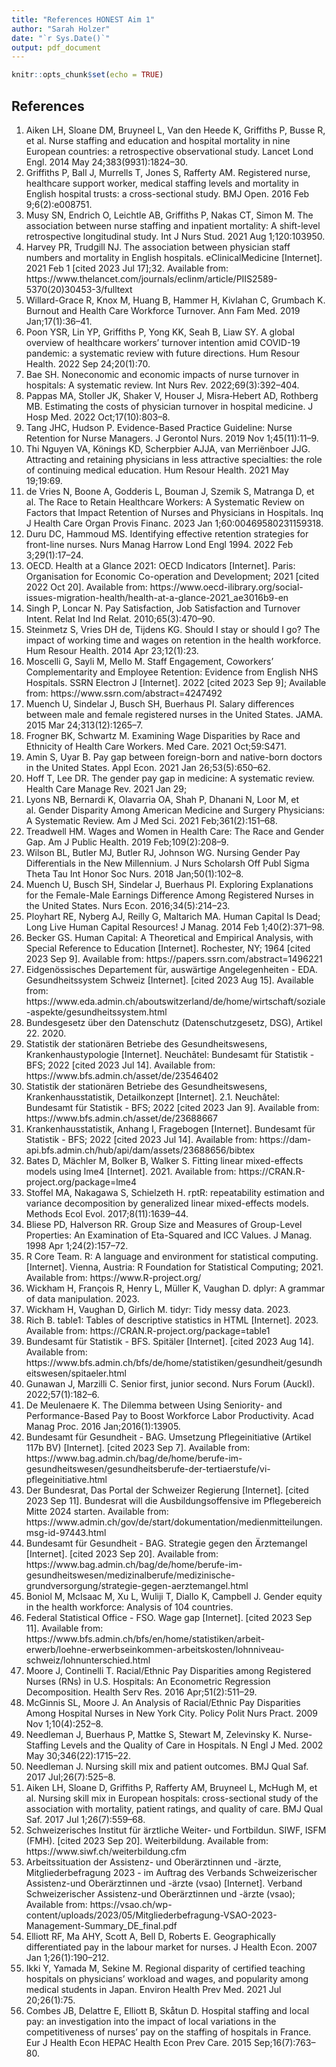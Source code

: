 ```yaml
---
title: "References HONEST Aim 1"
author: "Sarah Holzer"
date: "`r Sys.Date()`"
output: pdf_document
---
```


```r
knitr::opts_chunk$set(echo = TRUE)
```

## References

1.	Aiken LH, Sloane DM, Bruyneel L, Van den Heede K, Griffiths P, Busse R, et al. Nurse staffing and education and hospital mortality in nine European countries: a retrospective observational study. Lancet Lond Engl. 2014 May 24;383(9931):1824–30. 
2.	Griffiths P, Ball J, Murrells T, Jones S, Rafferty AM. Registered nurse, healthcare support worker, medical staffing levels and mortality in English hospital trusts: a cross-sectional study. BMJ Open. 2016 Feb 9;6(2):e008751. 
3.	Musy SN, Endrich O, Leichtle AB, Griffiths P, Nakas CT, Simon M. The association between nurse staffing and inpatient mortality: A shift-level retrospective longitudinal study. Int J Nurs Stud. 2021 Aug 1;120:103950. 
4.	Harvey PR, Trudgill NJ. The association between physician staff numbers and mortality in English hospitals. eClinicalMedicine [Internet]. 2021 Feb 1 [cited 2023 Jul 17];32. Available from: https://www.thelancet.com/journals/eclinm/article/PIIS2589-5370(20)30453-3/fulltext
5.	Willard-Grace R, Knox M, Huang B, Hammer H, Kivlahan C, Grumbach K. Burnout and Health Care Workforce Turnover. Ann Fam Med. 2019 Jan;17(1):36–41. 
6.	Poon YSR, Lin YP, Griffiths P, Yong KK, Seah B, Liaw SY. A global overview of healthcare workers’ turnover intention amid COVID-19 pandemic: a systematic review with future directions. Hum Resour Health. 2022 Sep 24;20(1):70. 
7.	Bae SH. Noneconomic and economic impacts of nurse turnover in hospitals: A systematic review. Int Nurs Rev. 2022;69(3):392–404. 
8.	Pappas MA, Stoller JK, Shaker V, Houser J, Misra‐Hebert AD, Rothberg MB. Estimating the costs of physician turnover in hospital medicine. J Hosp Med. 2022 Oct;17(10):803–8. 
9.	Tang JHC, Hudson P. Evidence-Based Practice Guideline: Nurse Retention for Nurse Managers. J Gerontol Nurs. 2019 Nov 1;45(11):11–9. 
10.	Thi Nguyen VA, Könings KD, Scherpbier AJJA, van Merriënboer JJG. Attracting and retaining physicians in less attractive specialties: the role of continuing medical education. Hum Resour Health. 2021 May 19;19:69. 
11.	de Vries N, Boone A, Godderis L, Bouman J, Szemik S, Matranga D, et al. The Race to Retain Healthcare Workers: A Systematic Review on Factors that Impact Retention of Nurses and Physicians in Hospitals. Inq J Health Care Organ Provis Financ. 2023 Jan 1;60:00469580231159318. 
12.	Duru DC, Hammoud MS. Identifying effective retention strategies for front-line nurses. Nurs Manag Harrow Lond Engl 1994. 2022 Feb 3;29(1):17–24. 
13.	OECD. Health at a Glance 2021: OECD Indicators [Internet]. Paris: Organisation for Economic Co-operation and Development; 2021 [cited 2022 Oct 20]. Available from: https://www.oecd-ilibrary.org/social-issues-migration-health/health-at-a-glance-2021_ae3016b9-en
14.	Singh P, Loncar N. Pay Satisfaction, Job Satisfaction and Turnover Intent. Relat Ind Ind Relat. 2010;65(3):470–90. 
15.	Steinmetz S, Vries DH de, Tijdens KG. Should I stay or should I go? The impact of working time and wages on retention in the health workforce. Hum Resour Health. 2014 Apr 23;12(1):23. 
16.	Moscelli G, Sayli M, Mello M. Staff Engagement, Coworkers’ Complementarity and Employee Retention: Evidence from English NHS Hospitals. SSRN Electron J [Internet]. 2022 [cited 2023 Sep 9]; Available from: https://www.ssrn.com/abstract=4247492
17.	Muench U, Sindelar J, Busch SH, Buerhaus PI. Salary differences between male and female registered nurses in the United States. JAMA. 2015 Mar 24;313(12):1265–7. 
18.	Frogner BK, Schwartz M. Examining Wage Disparities by Race and Ethnicity of Health Care Workers. Med Care. 2021 Oct;59:S471. 
19.	Amin S, Uyar B. Pay gap between foreign-born and native-born doctors in the United States. Appl Econ. 2021 Jan 26;53(5):650–62. 
20.	Hoff T, Lee DR. The gender pay gap in medicine: A systematic review. Health Care Manage Rev. 2021 Jan 29; 
21.	Lyons NB, Bernardi K, Olavarria OA, Shah P, Dhanani N, Loor M, et al. Gender Disparity Among American Medicine and Surgery Physicians: A Systematic Review. Am J Med Sci. 2021 Feb;361(2):151–68. 
22.	Treadwell HM. Wages and Women in Health Care: The Race and Gender Gap. Am J Public Health. 2019 Feb;109(2):208–9. 
23.	Wilson BL, Butler MJ, Butler RJ, Johnson WG. Nursing Gender Pay Differentials in the New Millennium. J Nurs Scholarsh Off Publ Sigma Theta Tau Int Honor Soc Nurs. 2018 Jan;50(1):102–8. 
24.	Muench U, Busch SH, Sindelar J, Buerhaus PI. Exploring Explanations for the Female-Male Earnings Difference Among Registered Nurses in the United States. Nurs Econ. 2016;34(5):214–23. 
25.	Ployhart RE, Nyberg AJ, Reilly G, Maltarich MA. Human Capital Is Dead; Long Live Human Capital Resources! J Manag. 2014 Feb 1;40(2):371–98. 
26.	Becker GS. Human Capital: A Theoretical and Empirical Analysis, with Special Reference to Education [Internet]. Rochester, NY; 1964 [cited 2023 Sep 9]. Available from: https://papers.ssrn.com/abstract=1496221
27.	Eidgenössisches Departement für, auswärtige Angelegenheiten - EDA. Gesundheitssystem Schweiz [Internet]. [cited 2023 Aug 15]. Available from: https://www.eda.admin.ch/aboutswitzerland/de/home/wirtschaft/soziale-aspekte/gesundheitssystem.html
28.	Bundesgesetz über den Datenschutz (Datenschutzgesetz, DSG), Artikel 22. 2020. 
29.	Statistik der stationären Betriebe des Gesundheitswesens, Krankenhaustypologie [Internet]. Neuchâtel: Bundesamt für Statistik - BFS; 2022 [cited 2023 Jul 14]. Available from: https://www.bfs.admin.ch/asset/de/23546402
30.	Statistik der stationären Betriebe des Gesundheitswesens, Krankenhausstatistik, Detailkonzept [Internet]. 2.1. Neuchâtel: Bundesamt für Statistik - BFS; 2022 [cited 2023 Jan 9]. Available from: https://www.bfs.admin.ch/asset/de/23688667
31.	Krankenhausstatistik, Anhang I, Fragebogen [Internet]. Bundesamt für Statistik - BFS; 2022 [cited 2023 Jul 14]. Available from: https://dam-api.bfs.admin.ch/hub/api/dam/assets/23688656/bibtex
32.	Bates D, Mächler M, Bolker B, Walker S. Fitting linear mixed-effects models using lme4 [Internet]. 2021. Available from: https://CRAN.R-project.org/package=lme4
33.	Stoffel MA, Nakagawa S, Schielzeth H. rptR: repeatability estimation and variance decomposition by generalized linear mixed-effects models. Methods Ecol Evol. 2017;8(11):1639–44. 
34.	Bliese PD, Halverson RR. Group Size and Measures of Group-Level Properties: An Examination of Eta-Squared and ICC Values. J Manag. 1998 Apr 1;24(2):157–72. 
35.	R Core Team. R: A language and environment for statistical computing. [Internet]. Vienna, Austria: R Foundation for Statistical Computing; 2021. Available from: https://www.R-project.org/
36.	Wickham H, François R, Henry L, Müller K, Vaughan D. dplyr: A grammar of data manipulation. 2023. 
37.	Wickham H, Vaughan D, Girlich M. tidyr: Tidy messy data. 2023. 
38.	Rich B. table1: Tables of descriptive statistics in HTML [Internet]. 2023. Available from: https://CRAN.R-project.org/package=table1
39.	Bundesamt für Statistik - BFS. Spitäler [Internet]. [cited 2023 Aug 14]. Available from: https://www.bfs.admin.ch/bfs/de/home/statistiken/gesundheit/gesundheitswesen/spitaeler.html
40.	Gunawan J, Marzilli C. Senior first, junior second. Nurs Forum (Auckl). 2022;57(1):182–6. 
41.	De Meulenaere K. The Dilemma between Using Seniority- and Performance-Based Pay to Boost Workforce Labor Productivity. Acad Manag Proc. 2016 Jan;2016(1):13905. 
42.	Bundesamt für Gesundheit - BAG. Umsetzung Pflegeinitiative (Artikel 117b BV) [Internet]. [cited 2023 Sep 7]. Available from: https://www.bag.admin.ch/bag/de/home/berufe-im-gesundheitswesen/gesundheitsberufe-der-tertiaerstufe/vi-pflegeinitiative.html
43.	Der Bundesrat, Das Portal der Schweizer Regierung [Internet]. [cited 2023 Sep 11]. Bundesrat will die Ausbildungsoffensive im Pflegebereich Mitte 2024 starten. Available from: https://www.admin.ch/gov/de/start/dokumentation/medienmitteilungen.msg-id-97443.html
44.	Bundesamt für Gesundheit - BAG. Strategie gegen den Ärztemangel [Internet]. [cited 2023 Sep 20]. Available from: https://www.bag.admin.ch/bag/de/home/berufe-im-gesundheitswesen/medizinalberufe/medizinische-grundversorgung/strategie-gegen-aerztemangel.html
45.	Boniol M, McIsaac M, Xu L, Wuliji T, Diallo K, Campbell J. Gender equity in the health workforce: Analysis of 104 countries. 
46.	Federal Statistical Office - FSO. Wage gap [Internet]. [cited 2023 Sep 11]. Available from: https://www.bfs.admin.ch/bfs/en/home/statistiken/arbeit-erwerb/loehne-erwerbseinkommen-arbeitskosten/lohnniveau-schweiz/lohnunterschied.html
47.	Moore J, Continelli T. Racial/Ethnic Pay Disparities among Registered Nurses (RNs) in U.S. Hospitals: An Econometric Regression Decomposition. Health Serv Res. 2016 Apr;51(2):511–29. 
48.	McGinnis SL, Moore J. An Analysis of Racial/Ethnic Pay Disparities Among Hospital Nurses in New York City. Policy Polit Nurs Pract. 2009 Nov 1;10(4):252–8. 
49.	Needleman J, Buerhaus P, Mattke S, Stewart M, Zelevinsky K. Nurse-Staffing Levels and the Quality of Care in Hospitals. N Engl J Med. 2002 May 30;346(22):1715–22. 
50.	Needleman J. Nursing skill mix and patient outcomes. BMJ Qual Saf. 2017 Jul;26(7):525–8. 
51.	Aiken LH, Sloane D, Griffiths P, Rafferty AM, Bruyneel L, McHugh M, et al. Nursing skill mix in European hospitals: cross-sectional study of the association with mortality, patient ratings, and quality of care. BMJ Qual Saf. 2017 Jul 1;26(7):559–68. 
52.	Schweizerisches Institut für ärztliche Weiter- und Fortbildun. SIWF, ISFM (FMH). [cited 2023 Sep 20]. Weiterbildung. Available from: https://www.siwf.ch/weiterbildung.cfm
53.	Arbeitssituation der Assistenz- und Oberärztinnen und -ärzte, Mitgliederbefragung 2023 - im Auftrag des Verbands Schweizerischer Assistenz-und Oberärztinnen und -ärzte (vsao) [Internet]. Verband Schweizerischer Assistenz-und Oberärztinnen und -ärzte (vsao); Available from: https://vsao.ch/wp-content/uploads/2023/05/Mitgliederbefragung-VSAO-2023-Management-Summary_DE_final.pdf
54.	Elliott RF, Ma AHY, Scott A, Bell D, Roberts E. Geographically differentiated pay in the labour market for nurses. J Health Econ. 2007 Jan 1;26(1):190–212. 
55.	Ikki Y, Yamada M, Sekine M. Regional disparity of certified teaching hospitals on physicians’ workload and wages, and popularity among medical students in Japan. Environ Health Prev Med. 2021 Jul 20;26(1):75. 
56.	Combes JB, Delattre E, Elliott B, Skåtun D. Hospital staffing and local pay: an investigation into the impact of local variations in the competitiveness of nurses’ pay on the staffing of hospitals in France. Eur J Health Econ HEPAC Health Econ Prev Care. 2015 Sep;16(7):763–80. 

